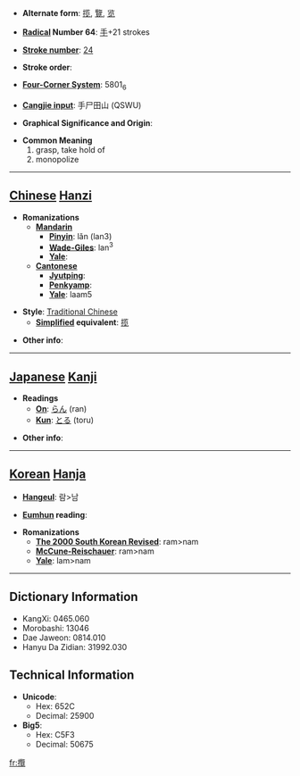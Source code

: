 * '''Alternate form''': [[揽]], [[覽]], [[览]]

* '''[[Wiktionary:Chinese radical index| Radical]] Number 64''': [[Wiktionary:Chinese radical index 手|手]]+21 strokes

* '''[[Wiktionary:Chinese total strokes index|Stroke number]]''': [[Wiktionary:Chinese total strokes index 24|24]]

* '''Stroke order''': 

* '''[[Wiktionary:Chinese four corner index|Four-Corner System]]''': 5801<sub>6</sub>

* '''[[Wiktionary:Chinese Cangjie index|Cangjie input]]''': 手尸田山 (QSWU)

* '''Graphical Significance and Origin''': 

* '''Common Meaning'''
*#grasp, take hold of
*# monopolize


----

== [[Chinese]] [[Hanzi]] ==

* '''Romanizations'''
** '''[[Mandarin]]'''
*** '''[[Pinyin]]''': lǎn (lan3)
*** '''[[Wade-Giles]]''': lan<sup>3</sup>
*** '''[[Yale]]''': 
** '''[[Cantonese]]'''
*** '''[[Jyutping]]''':
*** '''[[Penkyamp]]''': 
*** '''[[Yale]]''': laam5

* '''Style''': [[Traditional Chinese]] 
** '''[[Simplified Chinese|Simplified]] equivalent''': [[揽]]

* '''Other info''': 

----

== [[Japanese]] [[Kanji]] ==

* '''Readings'''
** '''[[On]]''': [[らん]] (ran)
** '''[[Kun]]''': [[とる]] (toru)

* '''Other info''':  

----

== [[Korean]] [[Hanja]] ==

* '''[[Hangeul]]''': 람>남

* '''[[Eumhun]] reading''': 

* '''Romanizations'''
** '''[[The 2000 South Korean Revised Romanization|The 2000 South Korean Revised]]''': ram>nam
** '''[[McCune-Reischauer]]''': ram>nam
** '''[[Yale]]''': lam>nam

----

== Dictionary Information ==

* KangXi: 0465.060
* Morobashi: 13046
* Dae Jaweon: 0814.010
* Hanyu Da Zidian: 31992.030

== Technical Information ==

* '''Unicode''':
** Hex: 652C
** Decimal: 25900
* '''Big5''':
** Hex: C5F3
** Decimal: 50675

[[fr:攬]]